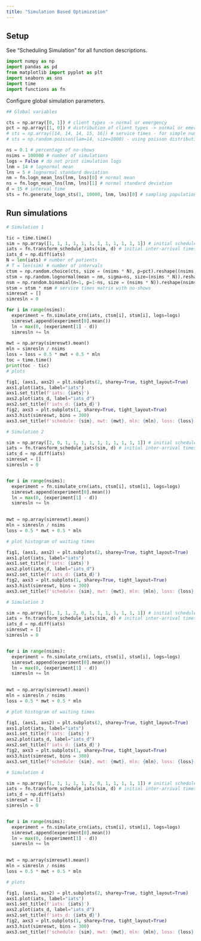 ```yaml
---
title: "Simulation Based Optimization"
---
```


## Setup

See "Scheduling Simulation" for all function descriptions.

```python
import numpy as np
import pandas as pd
from matplotlib import pyplot as plt
import seaborn as sns
import time
import functions as fn
```

Configure global simulation parameters.

```python
## Global variables

cts = np.array([0, 1]) # client types -> normal or emergency
pct = np.array([1, 0]) # distribution of client types -> normal or emergency
# sts = np.array([14, 14, 14, 15, 16]) # service times - for simple numerical testing
# sts = np.random.poisson(lam=14, size=1000) - using poisson distribution

ns = 0.1 # percentage of no-shows
nsims = 100000 # number of simulations
logs = False # do not print simulation logs
lnm = 14 # lognormal mean
lns = 5 # lognormal standard deviation
nm = fn.logn_mean_lns(lnm, lns)[0] # normal mean
ns = fn.logn_mean_lns(lnm, lns)[1] # normal standard deviation
d = 15 # interval time
sts = fn.generate_logn_sts(1, 10000, lnm, lns)[0] # sampling population for array service

```

## Run simulations

```python

# Simulation 1

tic = time.time()
sim = np.array([1, 1, 1, 1, 1, 1, 1, 1, 1, 1, 1, 1]) # initial schedule
iats = fn.transform_schedule_iats(sim, d) # initial inter-arrival times
iats_d = np.diff(iats)
N = len(iats) # number of patients
# T = len(sim) # number of intervals
ctsm = np.random.choice(cts, size = (nsims * N), p=pct).reshape((nsims, N)) # client types matrix
stsm = np.random.lognormal(mean = nm, sigma=ns, size=(nsims * N)).reshape(nsims, N) # service times matrix
nsm = np.random.binomial(n=1, p=1-ns, size = (nsims * N)).reshape(nsims, N) # no-shows matrix
stsm = stsm * nsm # service times matrix with no-shows
simreswt = []
simresln = 0

for i in range(nsims):
  experiment = fn.simulate_crn(iats, ctsm[i], stsm[i], logs=logs)
  simreswt.append(experiment[0].mean())
  ln = max(0, (experiment[1] - d))
  simresln += ln
  
mwt = np.array(simreswt).mean()
mln = simresln / nsims
loss = loss = 0.5 * mwt + 0.5 * mln
toc = time.time()
print(toc - tic)
# plots

fig1, (axs1, axs2) = plt.subplots(2, sharey=True, tight_layout=True)
axs1.plot(iats, label="iats")
axs1.set_title(f'iats: {iats}')
axs2.plot(iats_d, label="iats_d")
axs2.set_title(f'iats_d: {iats_d}')
fig2, axs3 = plt.subplots(1, sharey=True, tight_layout=True)
axs3.hist(simreswt, bins = 300)
axs3.set_title(f'schedule: {sim}, mwt: {mwt}, mln: {mln}, loss: {loss}')
```

```python
# Simulation 2

sim = np.array([2, 0, 1, 1, 1, 1, 1, 1, 1, 1, 1, 1]) # initial schedule
iats = fn.transform_schedule_iats(sim, d) # initial inter-arrival times
iats_d = np.diff(iats)
simreswt = []
simresln = 0


for i in range(nsims):
  experiment = fn.simulate_crn(iats, ctsm[i], stsm[i], logs=logs)
  simreswt.append(experiment[0].mean())
  ln = max(0, (experiment[1] - d))
  simresln += ln
  

mwt = np.array(simreswt).mean()
mln = simresln / nsims
loss = 0.5 * mwt + 0.5 * mln

# plot histogram of waiting times

fig1, (axs1, axs2) = plt.subplots(2, sharey=True, tight_layout=True)
axs1.plot(iats, label="iats")
axs1.set_title(f'iats: {iats}')
axs2.plot(iats_d, label="iats_d")
axs2.set_title(f'iats_d: {iats_d}')
fig2, axs3 = plt.subplots(1, sharey=True, tight_layout=True)
axs3.hist(simreswt, bins = 300)
axs3.set_title(f'schedule: {sim}, mwt: {mwt}, mln: {mln}, loss: {loss}')

```

```python
# Simulation 3

sim = np.array([1, 1, 1, 2, 0, 1, 1, 1, 1, 1, 1, 1]) # initial schedule
iats = fn.transform_schedule_iats(sim, d) # initial inter-arrival times
iats_d = np.diff(iats)
simreswt = []
simresln = 0


for i in range(nsims):
  experiment = fn.simulate_crn(iats, ctsm[i], stsm[i], logs=logs)
  simreswt.append(experiment[0].mean())
  ln = max(0, (experiment[1] - d))
  simresln += ln
  

mwt = np.array(simreswt).mean()
mln = simresln / nsims
loss = 0.5 * mwt + 0.5 * mln

# plot histogram of waiting times

fig1, (axs1, axs2) = plt.subplots(2, sharey=True, tight_layout=True)
axs1.plot(iats, label="iats")
axs1.set_title(f'iats: {iats}')
axs2.plot(iats_d, label="iats_d")
axs2.set_title(f'iats_d: {iats_d}')
fig2, axs3 = plt.subplots(1, sharey=True, tight_layout=True)
axs3.hist(simreswt, bins = 300)
axs3.set_title(f'schedule: {sim}, mwt: {mwt}, mln: {mln}, loss: {loss}')
```

```python
# Simulation 4

sim = np.array([1, 1, 1, 1, 1, 2, 0, 1, 1, 1, 1, 1]) # initial schedule
iats = fn.transform_schedule_iats(sim, d) # initial inter-arrival times
iats_d = np.diff(iats)
simreswt = []
simresln = 0


for i in range(nsims):
  experiment = fn.simulate_crn(iats, ctsm[i], stsm[i], logs=logs)
  simreswt.append(experiment[0].mean())
  ln = max(0, (experiment[1] - d))
  simresln += ln
  

mwt = np.array(simreswt).mean()
mln = simresln / nsims
loss = 0.5 * mwt + 0.5 * mln

# plots

fig1, (axs1, axs2) = plt.subplots(2, sharey=True, tight_layout=True)
axs1.plot(iats, label="iats")
axs1.set_title(f'iats: {iats}')
axs2.plot(iats_d, label="iats_d")
axs2.set_title(f'iats_d: {iats_d}')
fig2, axs3 = plt.subplots(1, sharey=True, tight_layout=True)
axs3.hist(simreswt, bins = 300)
axs3.set_title(f'schedule: {sim}, mwt: {mwt}, mln: {mln}, loss: {loss}')
```
